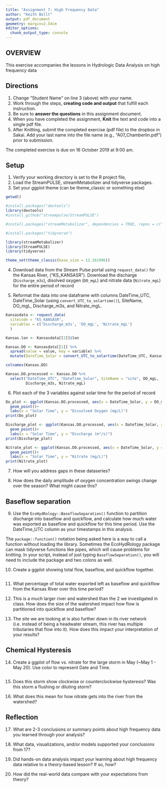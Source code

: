 ---
title: "Assignment 7: High Frequency Data"
author: "Keith Bollt"
output: pdf_document
geometry: margin=2.54cm
editor_options: 
  chunk_output_type: console
---

## OVERVIEW

This exercise accompanies the lessons in Hydrologic Data Analysis on high frequency data

## Directions
1. Change "Student Name" on line 3 (above) with your name.
2. Work through the steps, **creating code and output** that fulfill each instruction.
3. Be sure to **answer the questions** in this assignment document.
4. When you have completed the assignment, **Knit** the text and code into a single pdf file.
5. After Knitting, submit the completed exercise (pdf file) to the dropbox in Sakai. Add your last name into the file name (e.g., "A07_Chamberlin.pdf") prior to submission.

The completed exercise is due on 16 October 2019 at 9:00 am.

## Setup

1. Verify your working directory is set to the R project file, 
2. Load the StreamPULSE, streamMetabolizer and tidyverse packages. 
3. Set your ggplot theme (can be theme_classic or something else)


```{r setup}
getwd()

#install.packages("devtools")
library(devtools)
#install_github("streampulse/StreamPULSE")

#install.packages("streamMetabolizer", dependencies = TRUE, repos = c("http://owi.usgs.gov/R", "http://cran.rstudio.com"))

#install.packages("tidyverse")

library(streamMetabolizer)
library(StreamPULSE)
library(tidyverse)

theme_set(theme_classic(base_size = 12.261996))
```


4. Download data from the Stream Pulse portal using `request_data()` for the Kansas River, ("KS_KANSASR"). Download the discharge (`Discharge_m3s`), disolved oxygen (`DO_mgL`) and nitrate data (`Nitrate_mgL`) for the entire period of record

5. Reformat the data into one dataframe with columns DateTime_UTC, DateTime_Solar (using `convert_UTC_to_solartime()`), SiteName, DO_mgL, Discharge_m3s, and Nitrate_mgL.
```{r Datadownload}
Kansasdata <- request_data(
  sitecode = "KS_KANSASR",
  variables = c('Discharge_m3s', 'DO_mgL', 'Nitrate_mgL')
  )

Kansas.lon <- Kansasdata[[2]]$lon

Kansas.DO <- Kansasdata[[1]] %>%
  spread(value = value, key = variable) %>%
  mutate(DateTime_Solar = convert_UTC_to_solartime(DateTime_UTC, Kansas.lon))

colnames(Kansas.DO)

Kansas.DO.processed <- Kansas.DO %>%
  select("DateTime_UTC", "DateTime_Solar", SiteName = "site", DO_mgL,
         Discharge_m3s, Nitrate_mgL)
```

6. Plot each of the 3 variables against solar time for the period of record

```{r}
Do_plot <- ggplot(Kansas.DO.processed, aes(x = DateTime_Solar, y = DO_mgL))+
  geom_point()+
  labs(x = "Solar Time", y = "Dissolved Oxygen (mg/L)")
print(Do_plot)

Discharge_plot <- ggplot(Kansas.DO.processed, aes(x = DateTime_Solar, y = Discharge_m3s))+
  geom_point()+
  labs(x = "Solar Time", y = "Discharge (m³/s)")
print(Discharge_plot)

Nitrate_plot <- ggplot(Kansas.DO.processed, aes(x = DateTime_Solar, y = Nitrate_mgL))+
  geom_point()+
  labs(x = "Solar Time", y = "Nitrate (mg/L)")
print(Nitrate_plot)
```

7. How will you address gaps in these dataseries?

>

8. How does the daily amplitude of oxygen concentration swings change over the season? What might cause this?

>

## Baseflow separation
9. Use the `EcoHydRology::BaseflowSeparation()` function to partition discharge into baseflow and quickflow, and calculate how much water was exported as baseflow and quickflow for this time period. Use the DateTime_UTC column as your timestamps in this analysis.

The `package::function()` notation being asked here is a way to call a function without loading the library. Sometimes the EcoHydRology package can mask tidyverse functions like pipes, which will cause problems for knitting. In your script, instead of just typing `BaseflowSeparation()`, you will need to include the package and two colons as well.

10. Create a ggplot showing total flow, baseflow, and quickflow together. 


```{r}

```


11. What percentage of total water exported left as baseflow and quickflow from the Kansas River over this time period?

>

12. This is a much larger river and watershed than the 2 we investigated in class. How does the size of the watershed impact how flow is partitioned into quickflow and baseflow? 

>

13. The site we are looking at is also further down in its river network (i.e. instead of being a headwater stream, this river has multiple tributaries that flow into it). How does this impact your interpretation of your results?

>

## Chemical Hysteresis

14. Create a ggplot of flow vs. nitrate for the large storm in May (~May 1 - May 20). Use color to represent Date and Time.

```{r}

```

15. Does this storm show clockwise or counterclockwise hysteresis? Was this storm a flushing or diluting storm?

>

16. What does this mean for how nitrate gets into the river from the watershed?

>

## Reflection
17. What are 2-3 conclusions or summary points about high frequency data you learned through your analysis?

>

18. What data, visualizations, and/or models supported your conclusions from 17?

> 

19. Did hands-on data analysis impact your learning about high frequency data relative to a theory-based lesson? If so, how?

>

20.	How did the real-world data compare with your expectations from theory?

>
